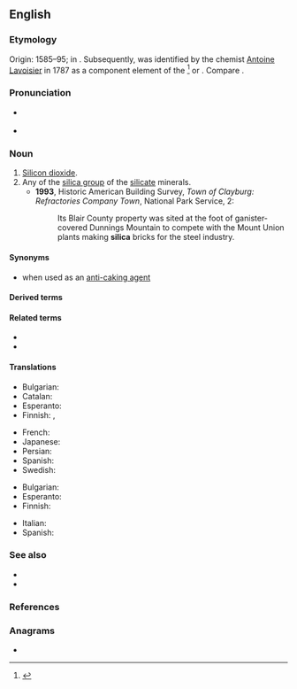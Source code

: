 {{also|sílica}}
==English==

===Etymology===
Origin: 1585–95; in {{uder|en|la|silex||hard stone, flint}}. Subsequently, {{m|en|silicon}} was identified by the chemist [[w:Antoine Lavoisier|Antoine Lavoisier]] in 1787 as a component element of the {{m|la||silex}}<ref>{{R:Dictionary.com|silex}}</ref> or {{m|la||silicis}}. Compare {{m|en|silicate}}.

===Pronunciation===
* {{a|UK}} {{IPA|en|/ˈsɪl.ɪ.kə/}}
* {{audio|en|LL-Q1860 (eng)-Vealhurl-silica.wav|Audio (UK)}}

===Noun===
{{en-noun|~}}

# [[silicon dioxide|Silicon dioxide]].
# Any of the [[silica group]] of the [[silicate]] minerals.
#* '''1993''', Historic American Building Survey, ''Town of Clayburg: Refractories Company Town'', National Park Service, 2:
#*: Its Blair County property was sited at the foot of ganister-covered Dunnings Mountain to compete with the Mount Union plants making '''silica''' bricks for the steel industry.

====Synonyms====
* {{l|en|E551}} when used as an [[anti-caking agent]]

====Derived terms====
{{col4|en
|silica gel
|silica glass
|silicate
|silica wool
|siliceous
|silici-
|silicic
|silicide
}}

====Related terms====
* {{l|en|silex}}
* {{l|en|silicon}}

====Translations====
{{trans-top|silicon dioxide}}
* Bulgarian: {{t|bg|силициев диоксид|m}}
* Catalan: {{t+|ca|sílice|f}}
* Esperanto: {{t+|eo|siliko}}
* Finnish: {{t+|fi|piidioksidi}}, {{t|fi|silika}}
{{trans-mid}}
* French: {{t+|fr|silice|f}}
* Japanese: {{t+|ja|シリカ|tr=shirika|sc=Jpan}}
* Persian: {{t+|fa|سیلیس|tr=silis}}
* Spanish: {{t+|es|sílice|f}}
* Swedish: {{t+|sv|kiseldioxid}}
{{trans-bottom}}

{{trans-top|silica group of the silicate minerals}}
* Bulgarian: {{t|bg|кварц|m}}
* Esperanto: {{t+|eo|siliko}}
* Finnish: {{t|fi|hohkasilikaatti}}
{{trans-mid}}
* Italian: {{t+|it|silice}}
* Spanish: {{t+|es|sílice|f}}
{{trans-bottom}}

===See also===
* {{l|en|quartz}}
* {{l|en|sand}}

===References===
<references/>

===Anagrams===
* {{anagrams|en|a=aciils|Cialis|Liasic|salici|sialic}}
